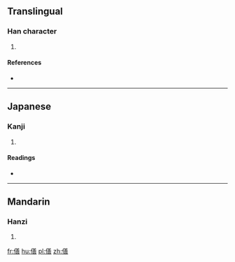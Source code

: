 ==Translingual==

===Han character===
{{Han char|rn=9|rad=人|as=12|sn=14|four=|canj=OTGR,OTTR|ids=⿰亻善}}

# {{defn|Han|sort=人12}}

====References====
* {{Han ref|kx=0116.110|dkj=01087|dj=0247.230|hdz=10221.050|uh=50D0|ud=20688}}

----

==Japanese==

===Kanji===
{{ja-kanji|grade=|rs=人12}}

# {{defn|lang=ja|sort=人12}}

====Readings====
* {{ja-readings|on=[[せん]] (sen), [[ぜん]] (zen)|kun=[[おつくりする]] (otsukurisuru)}}

----

==Mandarin==

===Hanzi===
{{cmn-hanzi|pin=[[shàn]] ([[shan4]])|wg=shan<sup>4</sup>}}

# {{defn|lang=cmn|sort=人12}}

[[fr:僐]]
[[hu:僐]]
[[pl:僐]]
[[zh:僐]]